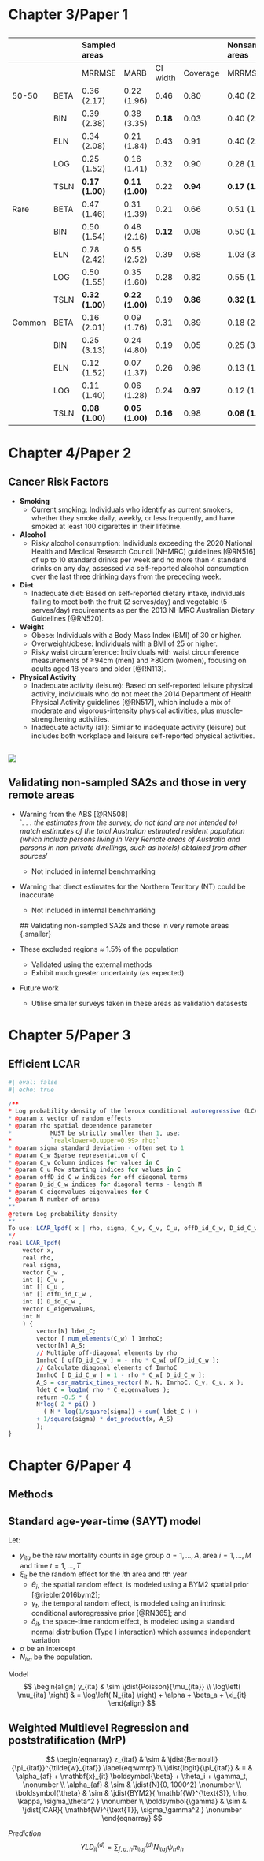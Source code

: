 <!-- ----------------------------------------------------------------- -->
# Chapter 3/Paper 1

<!-- ----------------------------------------------------------------- -->
## {.center}

:::{style="font-size: 0.5em;" .striped .hover}
|        |      | Sampled areas    |                  |           |           | Nonsampled areas |                  |           |           |
| :----- | :--- | :--------------- | :--------------- | :-------- | :-------- | :--------------- | :--------------- | :-------- | :-------- |
|        |      | MRRMSE           | MARB             | CI width  | Coverage  | MRRMSE           | MARB             | CI width  | Coverage  |
| 50-50  | BETA | 0\.36 (2.17)     | 0\.22 (1.96)     | 0\.46     | 0\.80     | 0\.40 (2.29)     | 0\.16 (1.35)     | 0\.61     | 1\.00     |
|        | BIN  | 0\.39 (2.38)     | 0\.38 (3.35)     | **0\.18** | 0\.03     | 0\.40 (2.30)     | 0\.38 (3.29)     | 0\.20     | 0\.03     |
|        | ELN  | 0\.34 (2.08)     | 0\.21 (1.84)     | 0\.43     | 0\.91     | 0\.40 (2.32)     | 0\.15 (1.32)     | 0\.64     | 1\.00     |
|        | LOG  | 0\.25 (1.52)     | 0\.16 (1.41)     | 0\.32     | 0\.90     | 0\.28 (1.61)     | **0\.10 (0.83)** | 0\.47     | 1\.00     |
|        | TSLN | **0\.17 (1.00)** | **0\.11 (1.00)** | 0\.22     | **0\.94** | **0\.17 (1.00)** | 0\.12 (1.00)     | 0\.23     | **0\.95** |
| Rare   | BETA | 0\.47 (1.46)     | 0\.31 (1.39)     | 0\.21     | 0\.66     | 0\.51 (1.57)     | 0\.22 (1.08)     | 0\.34     | **0\.97** |
|        | BIN  | 0\.50 (1.54)     | 0\.48 (2.16)     | **0\.12** | 0\.08     | 0\.50 (1.54)     | 0\.47 (2.29)     | **0\.13** | 0\.08     |
|        | ELN  | 0\.78 (2.42)     | 0\.55 (2.52)     | 0\.39     | 0\.68     | 1\.03 (3.17)     | 0\.20 (0.96)     | 0\.77     | 1\.00     |
|        | LOG  | 0\.50 (1.55)     | 0\.35 (1.60)     | 0\.28     | 0\.82     | 0\.55 (1.68)     | **0\.15 (0.73)** | 0\.43     | 1\.00     |
|        | TSLN | **0\.32 (1.00)** | **0\.22 (1.00)** | 0\.19     | **0\.86** | **0\.32 (1.00)** | 0\.21 (1.00)     | 0\.20     | 0\.88     |
| Common | BETA | 0\.16 (2.01)     | 0\.09 (1.76)     | 0\.31     | 0\.89     | 0\.18 (2.25)     | 0\.04 (0.87)     | 0\.43     | 1\.00     |
|        | BIN  | 0\.25 (3.13)     | 0\.24 (4.80)     | 0\.19     | 0\.05     | 0\.25 (3.04)     | 0\.23 (4.64)     | 0\.21     | 0\.08     |
|        | ELN  | 0\.12 (1.52)     | 0\.07 (1.37)     | 0\.26     | 0\.98     | 0\.13 (1.58)     | 0\.06 (1.18)     | 0\.31     | 1\.00     |
|        | LOG  | 0\.11 (1.40)     | 0\.06 (1.28)     | 0\.24     | **0\.97** | 0\.12 (1.45)     | **0\.05 (0.99)** | 0\.29     | 1\.00     |
|        | TSLN | **0\.08 (1.00)** | **0\.05 (1.00)** | **0\.16** | 0\.98     | **0\.08 (1.00)** | 0\.05 (1.00)     | 0\.17     | **0\.99** |
:::

<!-- ----------------------------------------------------------------- -->
# Chapter 4/Paper 2

<!-- ----------------------------------------------------------------- -->
## Cancer Risk Factors {.smaller .scrollable}

- **Smoking**
  - Current smoking: Individuals who identify as current smokers, whether they smoke daily, weekly, or less frequently, and have smoked at least 100 cigarettes in their lifetime.
- **Alcohol**
  - Risky alcohol consumption: Individuals exceeding the 2020 National Health and Medical Research Council (NHMRC) guidelines [@RN516] of up to 10 standard drinks per week and no more than 4 standard drinks on any day, assessed via self-reported alcohol consumption over the last three drinking days from the preceding week.
- **Diet**
  - Inadequate diet: Based on self-reported dietary intake, individuals failing to meet both the fruit (2 serves/day) and vegetable (5 serves/day) requirements as per the 2013 NHMRC Australian Dietary Guidelines [@RN520].
- **Weight**
  - Obese: Individuals with a Body Mass Index (BMI) of 30 or higher.
  - Overweight/obese: Individuals with a BMI of 25 or higher.
  - Risky waist circumference: Individuals with waist circumference measurements of ≥94cm (men) and ≥80cm (women), focusing on adults aged 18 years and older [@RN113].
- **Physical Activity**
  - Inadequate activity (leisure): Based on self-reported leisure physical activity, individuals who do not meet the 2014 Department of Health Physical Activity guidelines [@RN517], which include a mix of moderate and vigorous-intensity physical activities, plus muscle-strengthening activities.
  - Inadequate activity (all): Similar to inadequate activity (leisure) but includes both workplace and leisure self-reported physical activities. 
  
<!-- ----------------------------------------------------------------- -->
## {.center}

![](imgs/chp4/sampled.png)

<!-- ----------------------------------------------------------------- -->
## Validating non-sampled SA2s and those in very remote areas {.smaller}

- Warning from the ABS [@RN508]
<br>
`*. . . the estimates from the survey, do not (and are not intended to) match estimates of the total Australian estimated resident population (which include persons living in Very Remote areas of Australia and persons in non-private dwellings, such as hotels) obtained from other sources*'
<br>
	- Not included in internal benchmarking
- Warning that direct estimates for the Northern Territory (NT) could be inaccurate
	- Not included in internal benchmarking
	
	<!-- ----------------------------------------------------------------- -->
## Validating non-sampled SA2s and those in very remote areas {.smaller}

- These excluded regions $\approx$ 1.5% of the population
	- Validated using the external methods
	- Exhibit much greater uncertainty (as expected)
- Future work
	- Utilise smaller surveys taken in these areas as validation datasests

<!-- ----------------------------------------------------------------- -->
# Chapter 5/Paper 3
 
<!-- ----------------------------------------------------------------- -->
## Efficient LCAR {.scrollable .smaller}

```r
#| eval: false
#| echo: true

/**
* Log probability density of the leroux conditional autoregressive (LCAR) model
* @param x vector of random effects
* @param rho spatial dependence parameter
*           MUST be strictly smaller than 1, use:
*           `real<lower=0,upper=0.99> rho;`
* @param sigma standard deviation - often set to 1
* @param C_w Sparse representation of C
* @param C_v Column indices for values in C
* @param C_u Row starting indices for values in C
* @param offD_id_C_w indices for off diagonal terms
* @param D_id_C_w indices for diagonal terms - length M
* @param C_eigenvalues eigenvalues for C
* @param N number of areas
**
@return Log probability density
**
To use: LCAR_lpdf( x | rho, sigma, C_w, C_v, C_u, offD_id_C_w, D_id_C_w, C_eigenvalues, N );
*/
real LCAR_lpdf(
    vector x,               
    real rho,                   
    real sigma,              
    vector C_w , 
    int [] C_v , 
    int [] C_u , 
    int [] offD_id_C_w ,        
    int [] D_id_C_w ,       
    vector C_eigenvalues,       
    int N                   
    ) {                 
        vector[N] ldet_C;
        vector [ num_elements(C_w) ] ImrhoC;
        vector[N] A_S;
        // Multiple off-diagonal elements by rho
        ImrhoC [ offD_id_C_w ] = - rho * C_w[ offD_id_C_w ];
        // Calculate diagonal elements of ImrhoC
        ImrhoC [ D_id_C_w ] = 1 - rho * C_w[ D_id_C_w ];
        A_S = csr_matrix_times_vector( N, N, ImrhoC, C_v, C_u, x );
        ldet_C = log1m( rho * C_eigenvalues );
        return -0.5 * ( 
        N*log( 2 * pi() ) 
        - ( N * log(1/square(sigma)) + sum( ldet_C ) ) 
        + 1/square(sigma) * dot_product(x, A_S) 
        );
}
```

<!-- ----------------------------------------------------------------- -->
# Chapter 6/Paper 4

<!-- ----------------------------------------------------------------- -->
## Methods

<!-- ----------------------------------------------------------------- -->
## Standard age-year-time (SAYT) model {.scrollable .smaller}

Let:


- $y_{ita}$ be the raw mortality counts in age group $a = 1, \dots, A$, area $i = 1, \dots, M$ and time $t = 1, \dots, T$
- $\xi_{it}$ be the random effect for the $i$th area and $t$th year
  - $\theta_i$, the spatial random effect, is modeled using a BYM2 spatial prior [@riebler2016bym2];
  - $\gamma_t$, the temporal random effect, is modeled using an intrinsic conditional autoregressive prior [@RN365]; and 
  - $\delta_{it}$, the space-time random effect, is modeled using a standard normal distribution (Type I interaction) which assumes independent variation 
- $\alpha$ be an intercept
- $N_{ita}$ be the population.


Model
$$
\begin{align}
y_{ita} & \sim \jdist{Poisson}{\mu_{ita}}
\\
\log\left( \mu_{ita} \right) & = \log\left( N_{ita} \right) + \alpha + \beta_a + \xi_{it}
\end{align}
$$

<!-- ----------------------------------------------------------------- -->
## Weighted Multilevel Regression and poststratification (MrP) {.scrollable .smaller}
$$
\begin{eqnarray}
    z_{itaf} & \sim & \jdist{Bernoulli}{\pi_{itaf}}^{\tilde{w}_{itaf}} \label{eq:wmrp}
    \\
    \jdist{logit}{\pi_{itaf}} & = & \alpha_{af} + \mathbf{x}_{it} \boldsymbol{\beta} + \theta_i + \gamma_t, \nonumber
    \\
    \alpha_{af} & \sim & \jdist{N}{0, 1000^2} \nonumber
    \\
    \boldsymbol{\theta} & \sim & \jdist{BYM2}{ \mathbf{W}^{\text{S}}, \rho, \kappa, \sigma_\theta^2 } \nonumber
    \\
    \boldsymbol{\gamma} & \sim & \jdist{ICAR}{ \mathbf{W}^{\text{T}}, \sigma_\gamma^2 } \nonumber
\end{eqnarray}
$$

*Prediction*
$$
YLD^{(d)}_{it} = \sum_{f,a,h} \pi^{(d)}_{itaf} N_{itaf} \psi_h e_h
$$